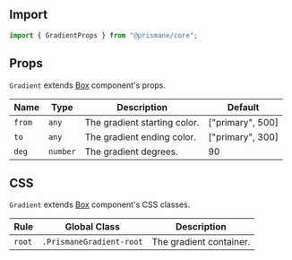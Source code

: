 ## Import

```js
import { GradientProps } from "@prismane/core";
```

## Props

`Gradient` extends [Box](/docs/components-api/layout/box-api) component's props.

| Name   | Type     | Description                  | Default          |
| ------ | -------- | ---------------------------- | ---------------- |
| `from` | `any`    | The gradient starting color. | ["primary", 500] |
| `to`   | `any`    | The gradient ending color.   | ["primary", 300] |
| `deg`  | `number` | The gradient degrees.        | 90               |

## CSS

`Gradient` extends [Box](/docs/components-api/layout/box-api) component's CSS classes.

| Rule   | Global Class             | Description             |
| ------ | ------------------------ | ----------------------- |
| `root` | `.PrismaneGradient-root` | The gradient container. |
